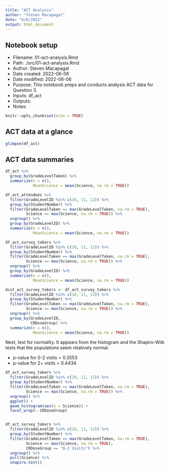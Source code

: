 ```yaml
---
title: "ACT Analysis"
author: "Steven Macapagal"
date: "6/6/2022"
output: html_document
---
```


## Notebook setup

* Filename: 01-act-analysis.Rmd
* Path: ./src/01-act-analysis.Rmd
* Author: Steven Macapagal
* Date created: 2022-06-06
* Date modified: 2022-06-06
* Purpose: This notebook preps and conducts analysis ACT data for Question 3.
* Inputs: df_act
* Outputs: 
* Notes:

```r
knitr::opts_chunk$set(echo = TRUE)
```

## ACT data at a glance

```r
glimpse(df_act)
```

## ACT data summaries

```r
df_act %>%
  group_by(GradeLevelTaken) %>%
  summarize(n = n(),
            MeanScience = mean(Science, na.rm = TRUE))
```


```r
df_act_attendees %>%
  filter(GradeLevelID %in% c(10, 11, 12)) %>%
  group_by(StudentNumber) %>%
  filter(GradeLevelTaken == max(GradeLevelTaken, na.rm = TRUE),
         Science == max(Science, na.rm = TRUE)) %>%
  ungroup() %>%
  group_by(GradeLevelID) %>%
  summarize(n = n(),
            MeanScience = mean(Science, na.rm = TRUE))
```


```r
df_act_survey_takers %>%
  filter(GradeLevelID %in% c(10, 11, 12)) %>%
  group_by(StudentNumber) %>%
  filter(GradeLevelTaken == max(GradeLevelTaken, na.rm = TRUE),
         Science == max(Science, na.rm = TRUE)) %>%
  ungroup() %>%
  group_by(GradeLevelID) %>%
  summarize(n = n(),
            MeanScience = mean(Science, na.rm = TRUE))
```


```r
dist_act_survey_takers <- df_act_survey_takers %>%
  filter(GradeLevelID %in% c(10, 11, 12)) %>%
  group_by(StudentNumber) %>%
  filter(GradeLevelTaken == max(GradeLevelTaken, na.rm = TRUE),
         Science == max(Science, na.rm = TRUE)) %>%
  ungroup() %>%
  group_by(GradeLevelID,
           CRDoseGroup) %>%
  summarize(n = n(),
            MeanScience = mean(Science, na.rm = TRUE))
```

Next, test for normality. It appears from the histogram and the Shapiro-Wilk tests that the populations seem relatively normal.

* p-value for 0-2 visits = 0.3553
* p-value for 2+ visits = 0.4434

```r

df_act_survey_takers %>%  
  filter(GradeLevelID %in% c(10, 11, 12)) %>%
  group_by(StudentNumber) %>%
  filter(GradeLevelTaken == max(GradeLevelTaken, na.rm = TRUE),
         Science == max(Science, na.rm = TRUE)) %>%
  ungroup() %>%
  ggplot() +
  geom_histogram(aes(x = Science)) +
  facet_wrap(~ CRDoseGroup)


df_act_survey_takers %>%  
  filter(GradeLevelID %in% c(10, 11, 12)) %>%
  group_by(StudentNumber) %>%
  filter(GradeLevelTaken == max(GradeLevelTaken, na.rm = TRUE),
         Science == max(Science, na.rm = TRUE),
         CRDoseGroup == "0-2 Visits") %>%
  ungroup() %>%
  pull(Science) %>%
  shapiro.test()

```

